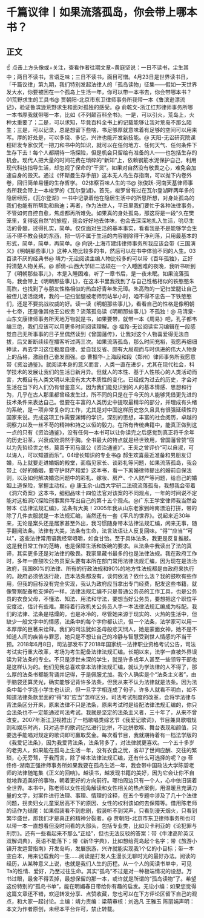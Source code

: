 # 千篇议律丨如果流落孤岛，你会带上哪本书？
## 正文
☝ 点击上方头像或+关注，查看作者往期文章~黄庭坚说：一日不读书，尘生其中；两日不读书，言语乏味；三日不读书，面目可憎。4月23日是世界读书日，「千篇议律」第九期，我们特别发起法律人的「孤岛读物」征集——假如一天世界发大水，你要被困在一个孤岛上生活一年，你可以带一本书去，你会带哪本书？01荒野求生的工具书@ 贾朝阳-北京市东卫律师事务所我带一本《鲁滨逊漂流记》，验证鲁滨逊荒野求生和面对孤独的感受。@ 俞乾文-浙江红邦律师事务所哪一本书厚我就带哪一本，比如《不列颠百科全书》。一是，可以引火，荒岛上，火种太重要了；二是，可以求知，毕竟百科全书上的记载能够让我对荒岛不那么陌生；三是，可以记录，总是想留下些啥，书足够厚就意味着有足够的空间可以用来写。厚的好处是，可以多烧、多记，兴许也能开发新技能。@ 天阳-无讼研究院课程研发专家仅凭一把刀和书中的知识，就可以在任何地方、任何天气、任何条件下生存下去！每个人都期待一场探险，但是机会只留给有准备的人——也包括生存的机会。现代人把大量的时间花费在琐碎的“新知”上，依赖钢筋水泥保护自己，利用现代科技指导生活，却忽视了保命的“干货”。如果对自然没有敬畏之心，难免会加速自身的毁灭。通过《怀斯曼生存手册》这本无人岛生存指南，可以抛下内卷外卷，回归简单易懂的生存哲学。 02体察百味人生的书@ 张俊跃-河南天基律师事务所我会带上一本梭罗的《瓦尔登湖》。首先，梭罗曾有过在瓦尔登湖畔两年多的隐居经历，《瓦尔登湖》一书中记录着他在隐居生活中的所思所想，对身处孤岛的我们也能有所帮助和启迪；再者，作为法律人，平日里我们要忙于各种法律事务，不管如何自控自愈，焦虑都再所难免。如果真的身处孤岛，那这将是一段“久在樊笼里，复得返自然”的旅程，我会好好地去体味，也会去深深地扎入生活，吮尽生活的骨髓，过得扎实，简单。仅仅面对生活的基本事实，看看我是不是能够学会生活不得不教会我的东西，把一切不属于生活的内容剔除得干净利落，只用最基本的形式，简单，简单，再简单。@ 向锐-上海市建纬律师事务所我应该会带《三国演义》《明朝那些事儿》这种人物比较多的书，然后可以在书中体验不同的人生。03百读不厌的经典书@ 靖力-无讼阅读主编人物比较多的可以带《百年孤独》，正好捋清楚人物关系。@ 郝倩-山西大学研二法硕在一个入睡困难的夜晚，我听书听到了《明朝那些事儿》，本是入睡困难，听了一章书后，是一夜未眠。如果流落孤岛，我会带上《明朝那些事儿》，在这本书里我找到了与自己性格相似的铁憨憨朱高煦，也找到了与朋友性格相似的热血好青年朱元璋。朱高煦的一记扫堂腿让自己被侄儿活活烧烤，我的一记扫堂腿被老师罚站半小时，咱不得不忠告一下铁憨憨们，还是不要挑战权威的好。读一读《明朝那些事儿》，看看自己的性格是像明朝十七帝，还是像其他王公权贵？流落孤岛读《明朝那些事儿》不孤独！@ 马清泉-山东文康律师事务所天地万物就是书，如果要带，就带一本《周易》吧，孔子都韦编三绝，我们应该可以用更多时间阅读理解。@ 福玲-无讼阅读实习编辑在一段感觉自己无所事事的日子里偶然读到《曾国藩传》，让我对这个人物喜爱得无法自拔，后又断断续续在播客听过两三次。如果流落孤岛，那么时间充裕，我愿再细细捧读，再去学习这位极度自律、爱自我反省、颇有大局观而与时俱进的伟大人物身上的品格，激励自己奋发图强。@ 曹振华-上海段和段（郑州）律师事务所我愿意带《资治通鉴》。就阅读本身的意义而言，人类一直在进步，尤其在现代社会，科学技术的发展让我们的生活日新月异。但就人的本性、基于人性核心的人类活动而言，大概自有人类文明以来没有太大本质性的变化。已经成为过去的历史，才会对生活在当下的人们仍有借鉴意义。因为我们能见识到的人的基本情感、思想和行为，几乎在古人那里都曾经发生过，所不同的只是在于今天的人能够凭借更先进的技术条件来表达自己。但要在丰富的人类历史中提取最精华的部分，并理成有头绪的系统，是一项非常复杂的工作，尤其是对中国这样历史悠久且具有很强延续性的国家来说。完成这项工作需要渊博的学识，深刻的思想，丰富的社会阅历，卓越的洞察力以及一丝不苟的精神和持之以恒的毅力。在所有传统典籍中，能真正做到这一点的只有《资治通鉴》，没有任何一本书可以让你读完之后感觉到真正将千余年的历史沿革，兴衰成败洞然于胸。全书最大的特点就是经世致用，曾国藩曾赞“窃以为先哲经世之书，莫善于司马温公《资治通鉴》”。王夫之曾评价“可以自淑，可以诲人，可以知道而乐”。04增长知识的专业书@ 郝生欢喜最近准备和男朋友订婚，马上就要走进婚姻的殿堂，面临见家长、谈彩礼等问题，如果流落孤岛，我会带上《好的婚姻，要守护财产和爱》这本书，看一下离婚律师提出的婚前自保法则，以及如何解决婚恋问题中的彩礼、嫁妆、房产、个人财产等问题，给自己的婚姻上道保险，掌握主动权。@ 康玉余-山西大学研二法硕流落孤岛，我想我会带着《洞穴奇案》这本书，细细品味十四位法官对该案的不同观点，一年的时间说不定能对这桩洞穴探险刑事案件写出自己的第十五个观点。@广东王学堂律师我当然会带本《法律法规汇编》，法条有大美！2005年我从山东老家到岭南漂泊打拼，带的除了几件衣服就是一本法规汇编，当然还有一套《平凡的世界》。说起来近30年来，无论是案头还是居家甚至外出，我习惯随身带本法律法规汇编，闲来无事，随手翻阅法条。法律有大美，法条有生命，法言法语让人反复回味。“得”“应当”“可以”，这些法律常用语我经常咀嚼，如食甘饴。至于具体法条，我更是反复推敲。这是我日常工作的范畴，也是保障生活和饭碗的要求。从法条中我读出了法的真谛，其实更多还是对法律的敬畏。我家里藏书最多的也是法律法规。我在政府工作时，多年一直鼓吹公务员案头要有本所在部门常用法律法规汇编，因为现在是法治政府，我国80%的法律、所有的行政法规和90%的地方性法规都是由政府来执行的。政府必须依法行政，连本法条都没有，谈何依法？依什么法？我的鼓吹有些作用，但我的目标没有完全实现，我认为政府应当拿出专门经费，配发这些书籍，就像警察配备枪支弹药一样。法律法规汇编不只是普通公务员的工作工具，也是公务员的衣食父母，不懂法、知法、用法和守法，要想当好公务员，要想把这个职位平安度过，估计有些难。期待着行政机关公务员人手一本法律法规汇编成为标配。我们的法律、法条是枯燥的，也是冰冷的，尽管她来源于现实的、火热的生活中，但缺少一般文字中的情感，法条中的每个字你都认识，但一个法条，法学家可以用一本厚厚的巨著来诠释。我们的司法犹如圣母般悲天悯人，她是蒙面女神，她不是不知道人间的疾苦与罪恶，她只是不想让自己的冷静与智慧受到世人情感的不当干预。2018年6月8日，司法部发布了2018年国家统一法律职业资格考试公告，司法考试实行重大改革，考场为考生配备法律法规汇编。长期以来，法学一直被外界误读为背法条的专业。不只是涉世未深的学生，就是许多成年人甚至一些领导干部也是这样认为的。他们见我总喜欢拿本法律法规汇编，就认为学法律的人不得了，那么厚的法条书都能背诵并记得，于是佩服尤加。我个人确实是个“法条主义者”，由于脑袋还算灵光，确实能够记背许多法条，但我从来不认为法律就是法条。因为法条中每个字连小学生也认识，但一旦字字相连成了句子，许多人就看不明白，如不知道法律条款里面的“得”和“应当”怎样区分。司法考试制度的改革，会将学法律与背法条区分开来，原来法律不只是法条，原来考试时是给配法律法规汇编的，你只会法条也不一定能通过司法考试。我就是坚定的法条主义者，三十年了，从来不曾改变。2007年浙江卫视推出了一档歌唱类综艺节《我爱记歌词》，节目兼具歌唱规则和娱乐时尚，只对选手的歌词记忆进行比拼，不比拼歌喉、舞台表现和颜值，只要选手能唱对规定的歌词即可赢取奖金。每次看节目，我就期待着有一档法学版的《我爱记法条》，因为我爱背法条，法条背多了，对法律就更喜欢。一个五十多岁的老男人，如果能在孤岛上生活一年，没有衣食之忧，省却了世间应酬、交往的繁琐，心无旁骛，于我而言，除了带本法律法规汇编，还有什么可选择的呢？@ 苓佟佟-湖南正强律师事务所如果我要在孤岛生活一年，我会带中国政法大学陈碧老师的法律随笔集《正义的回响》。越读书，越发现书籍的美好，因为它会让你不自觉地靠近美好的事物，朝着更好的方向前行。哪怕周边只有一个人，心中依旧装着全世界。本书中，陈老师以女性视角解读和女性相关的热点案例，用温暖且充满力量的文字，对案件进行法理、事理、情理的诠释，在五个专题中涉及了几十个法律问题，拐卖妇女儿童案居高不下的原因、女性的权利该如何去保障等。借用陈老师的话作为结尾：如果假装看不到悲剧，假装听不到哭声，只看到漫天烟火，只看到繁华盛世，那我们才是真正的精神分裂者。@ 贾朝阳-北京市东卫律师事务所也可以带一本一直想看但没时间看的大部头，包括专业类，比如贝卡利亚的《论犯罪与刑罚》。还有一些看起来不那么“正经”，但也无法反驳的答案：带《牛津高阶英汉双解词典》，英语不能落下；带《新华字典》，比如想给荒岛起个名字；带《旅游小镇开发运营指南》开发岛屿，发展旅游，兴许就能实现我1个亿的小目标；带一本空白本，用来记载我的一生……阅读是打发人生漫长无聊时光的最好办法。阅读的经历，从某种意义上说，也就是我们人生的历程。从一个人的阅读书单中，可见Ta的性情、爱好，乃至过往生命。其实“孤岛”不过是对一种极端情况的设想。万书过眼，最舍不得丢掉，最想保留的那一本，或许就是所谓的“孤岛读物”了。希望这份特别的“孤岛书单”，能在明媚春日带给你有趣的启发。无讼小编：如果您觉得这篇文章还不错，欢迎转发分享、点赞收藏，您也可以在下方评论区留下自己的观点，和大家一起讨论。主编：靖力责编：梁萌审核：刘逸凡 王雅玉 陈丽娟声明：本文为作者原创，未经本平台许可，禁止转载。